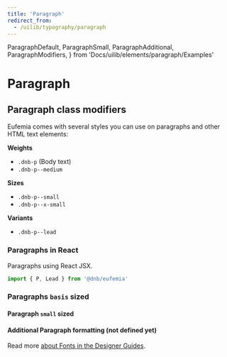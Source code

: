 ```yaml
---
title: 'Paragraph'
redirect_from:
  - /uilib/typography/paragraph
---
```


  ParagraphDefault,
  ParagraphSmall,
  ParagraphAdditional,
  ParagraphModifiers,
} from 'Docs/uilib/elements/paragraph/Examples'

# Paragraph

## Paragraph class modifiers

Eufemia comes with several styles you can use on paragraphs and other HTML text elements:

**Weights**

- `.dnb-p` (Body text)
- `.dnb-p--medium`

**Sizes**

- `.dnb-p--small`
- `.dnb-p--x-small`

**Variants**

- `.dnb-p--lead`

### Paragraphs in React

Paragraphs using React JSX.

```jsx
import { P, Lead } from '@dnb/eufemia'
```

<ParagraphModifiers />

### Paragraphs `basis` sized

<ParagraphDefault />

#### Paragraph `small` sized

<ParagraphSmall />

#### Additional Paragraph formatting (not defined yet)

<ParagraphAdditional />

Read more [about Fonts in the Designer Guides](/quickguide-designer/fonts/).
